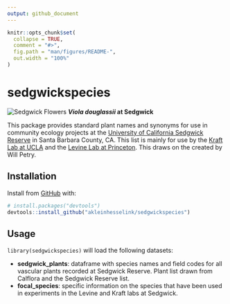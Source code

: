 ```yaml
---
output: github_document
---
```


<!-- README.md is generated from README.Rmd. Please edit that file -->

```r
knitr::opts_chunk$set(
  collapse = TRUE,
  comment = "#>",
  fig.path = "man/figures/README-",
  out.width = "100%"
)
```

# sedgwickspecies

<!-- badges: start -->
<!-- badges: end -->
![Sedgwick Flowers](man/figures/IMG_1600.jpg)
__*Viola douglassii* at Sedgwick__

This package provides standard plant names and synonyms for use in community ecology projects at the [University of California Sedgwick Reserve](https://sedgwick.nrs.ucsb.edu/) in Santa Barbara County, CA.  This list is mainly for use by the [Kraft Lab at UCLA](https://sites.lifesci.ucla.edu/eeb-kraft/) and the [Levine Lab at Princeton](https://eeb.princeton.edu/people/jonathan-levine). This draws on the created by Will Petry. 

## Installation

Install from [GitHub](https://github.com/) with:

``` r
# install.packages("devtools")
devtools::install_github("akleinhesselink/sedgwickspecies")
```
## Usage

`library(sedgwickspecies)` will load the following datasets:

* __sedgwick_plants__: dataframe with species names and field codes for all vascular plants recorded at Sedgwick Reserve. Plant list drawn from Calflora and the Sedgwick Reserve list. 
* __focal_species__: specific information on the species that have been used in experiments in the Levine and Kraft labs at Sedgwick. 
